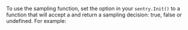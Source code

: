 To use the sampling function, set the <PlatformIdentifier name="traces-sampler" /> option in your `sentry.Init()` to a function that will accept a <PlatformIdentifier name="sampling-context" /> and return a sampling decision: true, false or undefined. For example:

<PlatformContent includePath="performance/traces-sampler-as-sampler" />

